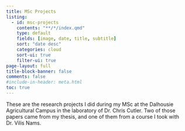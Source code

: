 ```yaml
---
title: MSc Projects
listing:
  - id: msc-projects
    contents: "**/*/index.qmd"
    type: default
    fields: [image, date, title, subtitle]
    sort: "date desc"
    categories: cloud
    sort-ui: true
    filter-ui: true
page-layout: full
title-block-banner: false
comments: false
#include-in-header: meta.html  
toc: true
---
```


These are the research projects I did during my MSc at the Dalhousie Agricultural Campus in the laboratory of Dr. Chris Cutler. Two of those papers came from my thesis, and one of them from a course I took with Dr. Vilis Nams.

::: {#msc-projects}
:::
